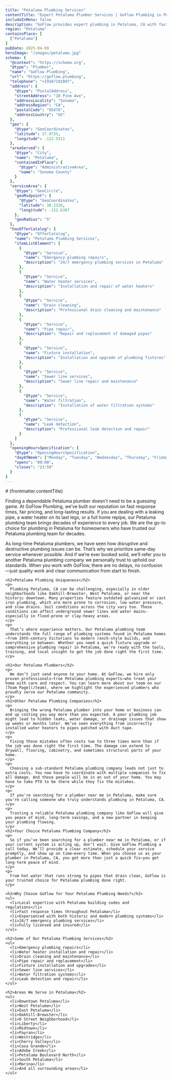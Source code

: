```yaml
---
title: "Petaluma Plumbing Services"
contentTitle: "Expert Petaluma Plumber Services | GoFlow Plumbing in Petaluma, CA"
includeInMenu: false
description: "GoFlow provides expert plumbing in Petaluma, CA with fast service and honest pricing. Call GoFlow, your local Petaluma plumbing company trusted by Petaluma for decades."
region: "Petaluma"
containsPlace: [
  ["Petaluma"]
]
pubDate: 2025-04-09
heroImage: "/images/petaluma.jpg"
schema: {
  "@context": "https://schema.org",
  "@type": "Plumber",
  "name": "GoFlow Plumbing",
  "url": "https://goflow.plumbing",
  "telephone": "+19167191897",
  "address": {
    "@type": "PostalAddress",
    "streetAddress": "10 Pine Ave",
    "addressLocality": "Sonoma",
    "addressRegion": "CA",
    "postalCode": "95476",
    "addressCountry": "US"
  },
  "geo": {
    "@type": "GeoCoordinates",
    "latitude": 37.9735,
    "longitude": -122.5311
  },
  "areaServed": {
    "@type": "City",
    "name": "Petaluma",
    "containedInPlace": {
      "@type": "AdministrativeArea",
      "name": "Sonoma County"
    }
  },
  "serviceArea": {
    "@type": "GeoCircle",
    "geoMidpoint": {
      "@type": "GeoCoordinates",
      "latitude": 38.2326,
      "longitude": -122.6367
    },
    "geoRadius": "5"
  },
  "hasOfferCatalog": {
    "@type": "OfferCatalog",
    "name": "Petaluma Plumbing Services",
    "itemListElement": [
      {
        "@type": "Service",
        "name": "Emergency plumbing repairs",
        "description": "24/7 emergency plumbing services in Petaluma"
      },
      {
        "@type": "Service",
        "name": "Water heater services",
        "description": "Installation and repair of water heaters"
      },
      {
        "@type": "Service",
        "name": "Drain cleaning",
        "description": "Professional drain cleaning and maintenance"
      },
      {
        "@type": "Service",
        "name": "Pipe repair",
        "description": "Repair and replacement of damaged pipes"
      },
      {
        "@type": "Service",
        "name": "Fixture installation",
        "description": "Installation and upgrade of plumbing fixtures"
      },
      {
        "@type": "Service",
        "name": "Sewer line services",
        "description": "Sewer line repair and maintenance"
      },
      {
        "@type": "Service",
        "name": "Water filtration",
        "description": "Installation of water filtration systems"
      },
      {
        "@type": "Service",
        "name": "Leak detection",
        "description": "Professional leak detection and repair"
      }
    ]
  },
  "openingHoursSpecification": {
    "@type": "OpeningHoursSpecification",
    "dayOfWeek": ["Monday", "Tuesday", "Wednesday", "Thursday", "Friday", "Saturday", "Sunday"],
    "opens": "00:00",
    "closes": "23:59"
  }
}
---
```


<article>
  # {frontmatter.contentTitle}

  <div>
    <p>
      Finding a dependable Petaluma plumber doesn't need to be a guessing game. At GoFlow Plumbing, we’ve built our reputation on fast response times, fair pricing, and long-lasting results. If you are dealing with a leaking pipe, a water heater on its last legs, or a full home repipe, our Petaluma plumbing team brings decades of experience to every job. We are the go-to choice for plumbing in Petaluma for homeowners who have trusted our Petaluma plumbing team for decades.
    </p>
    <p>
      As long-time Petaluma plumbers, we have seen how disruptive and destructive plumbing issues can be. That’s why we prioritize same-day service whenever possible. And if we’re ever booked solid, we’ll refer you to another Petaluma plumbing company we personally trust to uphold our standards. When you work with GoFlow, there are no delays, no confusion—just quality work and clear communication from start to finish.
    </p>

    <h2>Petaluma Plumbing Uniqueness</h2>
    <p>
      Plumbing Petaluma, CA can be challenging, especially in older neighborhoods like Oakhill-Brewster, West Petaluma, or near the historic downtown. Many properties feature outdated galvanized or cast iron plumbing, which are more prone to corrosion, low water pressure, and slow drains. Soil conditions across the city vary too. These conditions can affect underground sewer lines and water mains—especially in flood-prone or clay-heavy areas.
    </p>
    <p>
      That’s where experience matters. Our Petaluma plumbing team understands the full range of plumbing systems found in Petaluma homes—from 19th-century Victorians to modern ranch-style builds, and everything in between. Whether you need a quick fixture upgrade or comprehensive plumbing repair in Petaluma, we’re ready with the tools, training, and local insight to get the job done right the first time.
    </p>

    <h2>Our Petaluma Plumbers</h2>
    <p>
      We don’t just send anyone to your home. At GoFlow, we hire only proven professionals—true Petaluma plumbing experts—who treat your home with care and respect. You can learn more about our team on our [Team Page](/team), where we highlight the experienced plumbers who proudly serve our Petaluma community.
    </p>
    <h2>Other Petaluma Plumbing Companies</h2>
    <p>
      Bringing the wrong Petaluma plumber into your home or business can end up costing you way more than you expected. A poor plumbing job might lead to hidden leaks, water damage, or drainage issues that show up weeks or months later. We’ve seen everything from incorrectly installed water heaters to pipes patched with duct tape.
    </p>
    <p>
      Fixing those mistakes often costs two to three times more than if the job was done right the first time. The damage can extend to drywall, flooring, cabinetry, and sometimes structural parts of your home.
    </p>
    <p>
      Choosing a sub-standard Petaluma plumbing company leads not just to extra costs. You now have to coordinate with multiple companies to fix all damage. And those people will be in an out of your home. You may have to take PTO to be there while they fix the mistakes.
    </p>
    <p>
      If you're searching for a plumber near me in Petaluma, make sure you're calling someone who truly understands plumbing in Petaluma, CA.
    </p>
    <p>
      Trusting a reliable Petaluma plumbing company like GoFlow will give you peace of mind, long-term savings, and a new partner in keeping your plumbing flowing.
    </p>
    <h2>Your Choice Petaluma Plumbing Company</h2>
    <p>
      So if you’ve been searching for a plumber near me in Petaluma, or if your current system is acting up, don’t wait. Give GoFlow Plumbing a call today. We’ll provide a clear estimate, schedule your service promptly, and show up on time—every time. When you choose us as your plumber in Petaluma, CA, you get more than just a quick fix—you get long-term peace of mind.
    </p>
    <p>
      From hot water that runs strong to pipes that drain clean, GoFlow is your trusted choice for Petaluma plumbing done right.
    </p>

    <h2>Why Choose GoFlow for Your Petaluma Plumbing Needs?</h2>
    <ul>
      <li>Local expertise with Petaluma building codes and regulations</li>
      <li>Fast response times throughout Petaluma</li>
      <li>Experienced with both historic and modern plumbing systems</li>
      <li>24/7 emergency plumbing services</li>
      <li>Fully licensed and insured</li>
    </ul>

    <h2>Some of Our Petaluma Plumbing Services</h2>
    <ul>
      <li>Emergency plumbing repairs</li>
      <li>Water heater installation and repair</li>
      <li>Drain cleaning and maintenance</li>
      <li>Pipe repair and replacement</li>
      <li>Fixture installation and upgrades</li>
      <li>Sewer line services</li>
      <li>Water filtration systems</li>
      <li>Leak detection and repair</li>
    </ul>

    <h2>Areas We Serve in Petaluma</h2>
    <ul>
      <li>Downtown Petaluma</li>
      <li>West Petaluma</li>
      <li>East Petaluma</li>
      <li>Oakhill-Brewster</li>
      <li>D Street Neighborhood</li>
      <li>Liberty</li>
      <li>Midtown</li>
      <li>Payran</li>
      <li>Westridge</li>
      <li>Cherry Valley</li>
      <li>Casa Grande</li>
      <li>Adobe Creek</li>
      <li>Petaluma Boulevard North</li>
      <li>South Petaluma</li>
      <li>Marina</li>
      <li>And all surrounding areas</li>
    </ul>
  </div>
</article>
